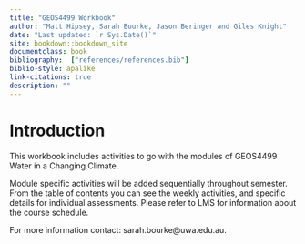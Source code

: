 ```yaml
--- 
title: "GEOS4499 Workbook"
author: "Matt Hipsey, Sarah Bourke, Jason Beringer and Giles Knight"
date: "Last updated: `r Sys.Date()`"
site: bookdown::bookdown_site
documentclass: book
bibliography:  ["references/references.bib"]
biblio-style: apalike
link-citations: true
description: ""
---
```


# Introduction {-}

This workbook includes activities to go with the modules of GEOS4499 Water in a Changing Climate.

Module specific activities will be added sequentially throughout semester. From the table of contents you can see the weekly activities, and specific details for individual assessments. Please refer to LMS for information about the course schedule.

For more information contact: sarah.bourke@uwa.edu.au.